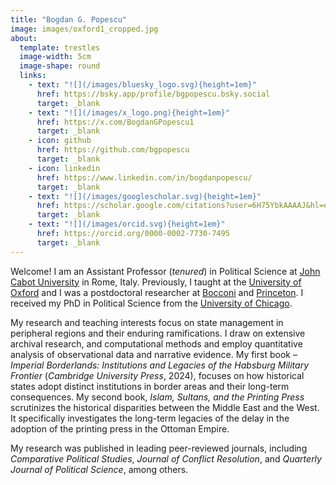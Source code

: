 ```yaml
---
title: "Bogdan G. Popescu"
image: images/oxford1_cropped.jpg
about:
  template: trestles
  image-width: 5cm
  image-shape: round
  links:
    - text: "![](/images/bluesky_logo.svg){height=1em}"
      href: https://bsky.app/profile/bgpopescu.bsky.social
      target: _blank
    - text: "![](/images/x_logo.png){height=1em}"
      href: https://x.com/BogdanGPopescu1
      target: _blank
    - icon: github
      href: https://github.com/bgpopescu
      target: _blank
    - icon: linkedin
      href: https://www.linkedin.com/in/bogdanpopescu/
      target: _blank
    - text: "![](/images/googlescholar.svg){height=1em}"
      href: https://scholar.google.com/citations?user=6H75YbkAAAAJ&hl=en
      target: _blank
    - text: "![](/images/orcid.svg){height=1em}"
      href: https://orcid.org/0000-0002-7730-7495
      target: _blank
---
```


<!-- Google tag (gtag.js) -->
<script async src="https://www.googletagmanager.com/gtag/js?id=G-7DSN63Y1JH"></script>
<script>
  window.dataLayer = window.dataLayer || [];
  function gtag(){dataLayer.push(arguments);}
  gtag('js', new Date());

  gtag('config', 'G-7DSN63Y1JH');
</script>

Welcome! I am an Assistant Professor (*tenured*) in Political Science at [John Cabot University](https://www.johncabot.edu/political-science-international-affairs/default.aspx){target="_blank"} in Rome, Italy. Previously, I taught at the [University of Oxford](https://www.politics.ox.ac.uk){target="_blank"} and I was a postdoctoral researcher at [Bocconi](https://www.unibocconi.eu/wps/wcm/connect/Bocconi/SitoPubblico_EN/Navigation+Tree/Home/){target="_blank"} and [Princeton](https://politics.princeton.edu){target="_blank"}. I received my PhD in Political Science from the [University of Chicago](https://political-science.uchicago.edu){target="_blank"}.

My research and teaching interests focus on state management in peripheral regions and their enduring ramifications. I draw on extensive archival research, and computational methods and employ quantitative analysis of observational data and narrative evidence. My first book – <em>Imperial Borderlands: Institutions and Legacies of the Habsburg Military Frontier</em> (<em>Cambridge University Press</em>, 2024), focuses on how historical states adopt distinct institutions in border areas and their long-term consequences. My second book, <em>Islam, Sultans, and the Printing Press</em> scrutinizes the historical disparities between the Middle East and the West. It specifically investigates the long-term legacies of the delay in the adoption of the printing press in the Ottoman Empire.

My research was published in leading peer-reviewed journals, including <em>Comparative Political Studies</em>, <em>Journal of Conflict Resolution</em>, and <em>Quarterly Journal of Political Science</em>, among others.
